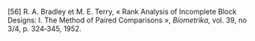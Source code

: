 \[56\]		R. A. Bradley et M. E. Terry, « Rank Analysis of Incomplete Block Designs: I. The Method of Paired Comparisons », *Biometrika*, vol. 39, no 3/4, p. 324‑345, 1952\.